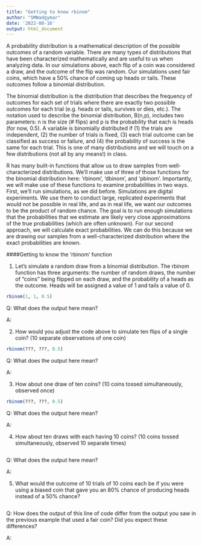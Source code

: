 ---
title: "Getting to know rbinom"
author: "SMWadgymar"
date: '2022-08-16'
output: html_document
---

A probability distribution is a mathematical description of the possible outcomes of a random variable. There are many types of distributions that have been characterized mathematically and are useful to us when analyzing data. In our simulations above, each flip of a coin was considered a draw, and the outcome of the flip was random. Our simulations used fair coins, which have a 50% chance of coming up heads or tails. These outcomes follow a binomial distribution.  

The binomial distribution is the distribution that describes the frequency of outcomes for each set of trials where there are exactly two possible outcomes for each trial (e.g. heads or tails, survives or dies, etc.).  The notation used to describe the binomial distribution, B(n,p), includes two parameters: n is the size (# flips) and p is the probability that each is heads (for now, 0.5).  A variable is binomially distributed if (1) the trials are independent, (2) the number of trials is fixed, (3) each trial outcome can be classified as success or failure, and (4) the probability of success is the same for each trial. This is one of many distributions and we will touch on a few distributions (not all by any means!) in class. 

R has many built-in functions that allow us to draw samples from well-characterized distributions.  We’ll make use of three of those functions for the binomial distribution here: ‘rbinom’, ‘dbinom’, and ‘pbinom’. Importantly, we will make use of these functions to examine probabilities in two ways. First, we’ll run simulations, as we did before. Simulations are digital experiments. We use them to conduct large, replicated experiments that would not be possible in real life, and as in real life, we want our outcomes to be the product of random chance. The goal is to run enough simulations that the probabilities that we estimate are likely very close approximations of the true probabilities (which are often unknown). For our second approach, we will calculate exact probabilities. We can do this because we are drawing our samples from a well-characterized distribution where the exact probabilities are known.


####Getting to know the 'rbinom' function

1) Let's simulate a random draw from a binomial distribution.  The rbinom function has three arguments: the number of random draws, the number of "coins" being flipped on each draw, and the probability of a heads as the outcome.  Heads will be assigned a value of 1 and tails a value of 0.

```{r}
rbinom(1, 1, 0.5)
```

Q: What does the output here mean?

A: 


2) How would you adjust the code above to simulate ten flips of a single coin? (10 separate observations of one coin)

```{r}
rbinom(???, ???, 0.5)
```

Q: What does the output here mean?

A: 


3) How about one draw of ten coins? (10 coins tossed simultaneously, observed once)

```{r}
rbinom(???, ???, 0.5)
```

Q: What does the output here mean?

A: 


4) How about ten draws with each having 10 coins? (10 coins tossed simultaneously, observed 10 separate times)

```{r}

```

Q: What does the output here mean?

A: 


5) What would the outcome of 10 trials of 10 coins each be if you were using a biased coin that gave you an 80% chance of producing heads instead of a 50% chance?

```{r}

```

Q: How does the output of this line of code differ from the output you saw in the previous example that used a fair coin?  Did you expect these differences?

A: 


